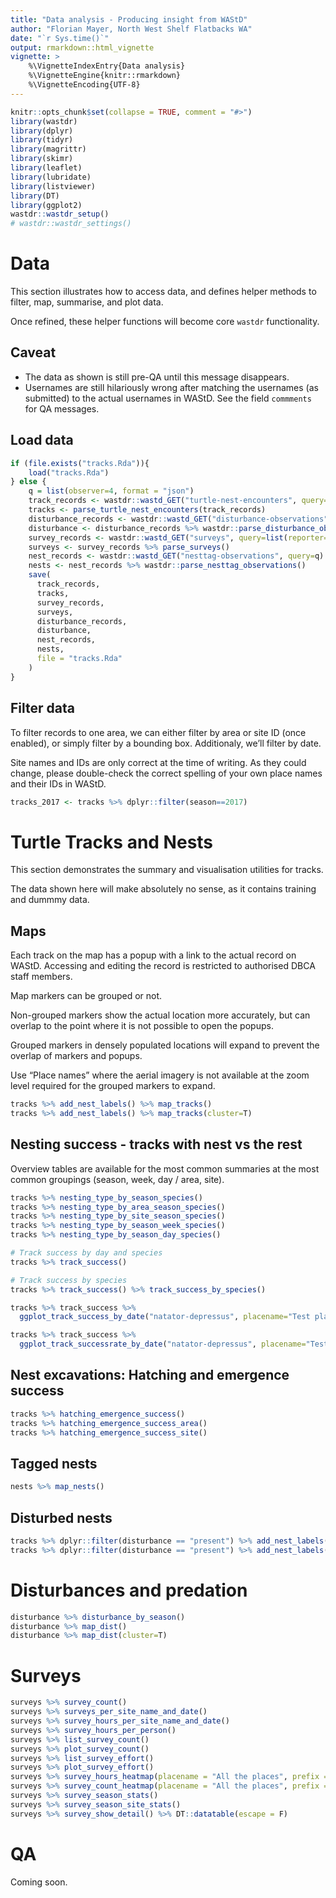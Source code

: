 ```yaml
---
title: "Data analysis - Producing insight from WAStD"
author: "Florian Mayer, North West Shelf Flatbacks WA"
date: "`r Sys.time()`"
output: rmarkdown::html_vignette
vignette: >
    %\VignetteIndexEntry{Data analysis}
    %\VignetteEngine{knitr::rmarkdown}
    %\VignetteEncoding{UTF-8}
---
```

  
```r
knitr::opts_chunk$set(collapse = TRUE, comment = "#>")
library(wastdr)
library(dplyr)
library(tidyr)
library(magrittr)
library(skimr)
library(leaflet)
library(lubridate)
library(listviewer)
library(DT)
library(ggplot2)
wastdr::wastdr_setup()
# wastdr::wastdr_settings()
```
# Data
This section illustrates how to access data, and defines helper methods to 
filter, map, summarise, and plot data.

Once refined, these helper functions will become core `wastdr` functionality.

## Caveat
* The data as shown is still pre-QA until this message disappears.
* Usernames are still hilariously wrong after matching the usernames 
  (as submitted) to the actual usernames in WAStD. See the field `commments` for
  QA messages.

## Load data
```r
if (file.exists("tracks.Rda")){
    load("tracks.Rda")
} else {
    q = list(observer=4, format = "json")
    track_records <- wastdr::wastd_GET("turtle-nest-encounters", query=q)
    tracks <- parse_turtle_nest_encounters(track_records)
    disturbance_records <- wastdr::wastd_GET("disturbance-observations", query=q)
    disturbance <- disturbance_records %>% wastdr::parse_disturbance_observations()
    survey_records <- wastdr::wastd_GET("surveys", query=list(reporter=4, format = "json"))
    surveys <- survey_records %>% parse_surveys()
    nest_records <- wastdr::wastd_GET("nesttag-observations", query=q)
    nests <- nest_records %>% wastdr::parse_nesttag_observations()
    save(
      track_records, 
      tracks, 
      survey_records, 
      surveys, 
      disturbance_records, 
      disturbance, 
      nest_records, 
      nests, 
      file = "tracks.Rda"
    )
}
```

## Filter data
To filter records to one area, we can either filter by area or site ID 
(once enabled), or simply filter by a bounding box. 
Additionaly, we'll filter by date.

Site names and IDs are only correct at the time of writing. As they could change, please
double-check the correct spelling of your own place names and their IDs in WAStD.

```r
tracks_2017 <- tracks %>% dplyr::filter(season==2017)
```

# Turtle Tracks and Nests
This section demonstrates the summary and visualisation utilities for tracks.

The data shown here will make absolutely no sense, as it contains training and dummmy data.

## Maps
Each track on the map has a popup with a link to the actual record on WAStD.
Accessing and editing the record is restricted to authorised DBCA staff members.

Map markers can be grouped or not. 

Non-grouped markers show the actual location more accurately, but can overlap to
the point where it is not possible to open the popups. 

Grouped markers in densely populated locations will expand to prevent the overlap of
markers and popups.

Use "Place names" where the aerial imagery is not available at the zoom level required
for the grouped markers to expand.
```r
tracks %>% add_nest_labels() %>% map_tracks()
tracks %>% add_nest_labels() %>% map_tracks(cluster=T)
```


## Nesting success - tracks with nest vs the rest
Overview tables are available for the most common summaries at the most common
groupings (season, week, day / area, site).

```r
tracks %>% nesting_type_by_season_species()
tracks %>% nesting_type_by_area_season_species()
tracks %>% nesting_type_by_site_season_species()
tracks %>% nesting_type_by_season_week_species()
tracks %>% nesting_type_by_season_day_species()

# Track success by day and species
tracks %>% track_success()

# Track success by species
tracks %>% track_success() %>% track_success_by_species()

tracks %>% track_success %>% 
  ggplot_track_success_by_date("natator-depressus", placename="Test place", prefix="TEST")

tracks %>% track_success %>% 
  ggplot_track_successrate_by_date("natator-depressus", placename="Test place", prefix="TEST")
```

## Nest excavations: Hatching and emergence success

```r
tracks %>% hatching_emergence_success()
tracks %>% hatching_emergence_success_area()
tracks %>% hatching_emergence_success_site()
```

## Tagged nests
```r
nests %>% map_nests()
```


## Disturbed nests
```r
tracks %>% dplyr::filter(disturbance == "present") %>% add_nest_labels() %>% map_tracks()
tracks %>% dplyr::filter(disturbance == "present") %>% add_nest_labels() %>% map_tracks(cluster=T)
```


# Disturbances and predation
```r
disturbance %>% disturbance_by_season()
disturbance %>% map_dist()
disturbance %>% map_dist(cluster=T)
```


# Surveys
```r
surveys %>% survey_count()
surveys %>% surveys_per_site_name_and_date()
surveys %>% survey_hours_per_site_name_and_date()
surveys %>% survey_hours_per_person()
surveys %>% list_survey_count()
surveys %>% plot_survey_count()
surveys %>% list_survey_effort()
surveys %>% plot_survey_effort()
surveys %>% survey_hours_heatmap(placename = "All the places", prefix = "TEST")
surveys %>% survey_count_heatmap(placename = "All the places", prefix = "TEST")
surveys %>% survey_season_stats()
surveys %>% survey_season_site_stats()
surveys %>% survey_show_detail() %>% DT::datatable(escape = F)
```

# QA

Coming soon.
